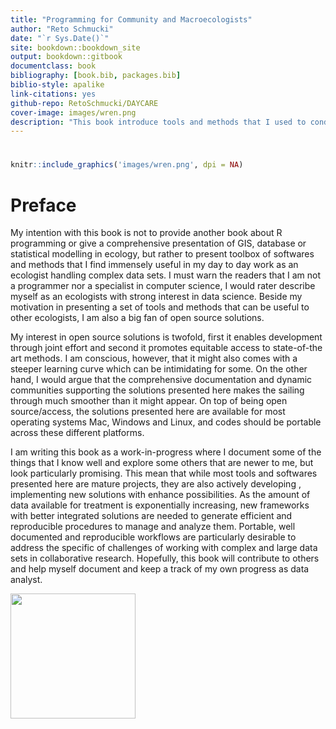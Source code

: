 ---
title: "Programming for Community and Macroecologists"
author: "Reto Schmucki"
date: "`r Sys.Date()`"
site: bookdown::bookdown_site
output: bookdown::gitbook
documentclass: book
bibliography: [book.bib, packages.bib]
biblio-style: apalike
link-citations: yes
github-repo: RetoSchmucki/DAYCARE
cover-image: images/wren.png
description: "This book introduce tools and methods that I used to conduct data analysis in community ecology and macroecology. The output format for this example is bookdown::gitbook."
---
# {-}

```{r fig.align='center', echo=FALSE, include=identical(knitr:::pandoc_to(), 'html'), fig.link='https://www.rspb.org.uk/birds-and-wildlife/bird-and-wildlife-guides/bird-a-z/w/wren/index.aspx'}
knitr::include_graphics('images/wren.png', dpi = NA)
```


# Preface {-}

My intention with this book is not to provide another book about R programming or give a comprehensive presentation of GIS, database or statistical modelling in ecology, but rather to present toolbox of softwares and methods that I find immensely useful in my day to day work as an ecologist handling complex data sets. I must warn the readers that I am not a programmer nor a specialist in computer science, I would rater describe myself as an ecologists with strong interest in data science. Beside my motivation in presenting a set of tools and methods that can be useful to other ecologists, I am also a big fan of open source solutions.

My interest in open source solutions is twofold, first it enables development through joint effort and second it promotes equitable access to state-of-the art methods. I am conscious, however, that it  might also comes with a steeper learning curve which can be intimidating for some. On the other hand, I would argue that the comprehensive documentation and dynamic communities supporting the solutions presented here makes the sailing through much smoother than it might appear. On top of being open source/access, the solutions presented here are available for most operating systems Mac, Windows and Linux, and codes should be portable across these different platforms.

I am writing this book as a work-in-progress where I document some of the things that I know well and explore some others that are newer to me, but look particularly promising. This mean that while most tools and softwares presented here are mature projects, they are also actively developing , implementing new solutions with enhance possibilities. As the amount of data available for treatment is exponentially increasing, new frameworks with better integrated solutions are needed to generate efficient and reproducible procedures to manage and analyze them. Portable, well documented and reproducible workflows are particularly desirable to address the specific of challenges of working with complex and large data sets in collaborative research. Hopefully, this book will contribute to others and help myself document and keep a track of my  own progress as data analyst.

<img src="images/CClogo.png" style="width: 200px;"/>
